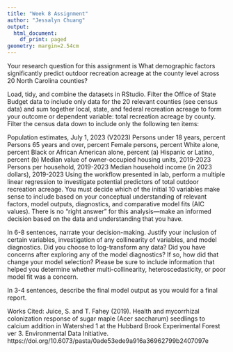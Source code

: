 ```yaml
---
title: "Week 8 Assignment"
author: "Jessalyn Chuang"
output:
  html_document:
    df_print: paged
geometry: margin=2.54cm
---
```


Your research question for this assignment is
What demographic factors significantly predict outdoor recreation acreage at the county level across 20 North Carolina counties?

Load, tidy, and combine the datasets in RStudio. Filter the Office of State Budget data to include only data for the 20 relevant counties (see census data) and sum together local, state, and federal recreation acreage to form your outcome or dependent variable: total recreation acreage by county. Filter the census data down to include only the following ten items:

Population estimates, July 1, 2023 (V2023)
Persons under 18 years, percent
Persons 65 years and over, percent
Female persons, percent
White alone, percent
Black or African American alone, percent (a)
Hispanic or Latino, percent (b)
Median value of owner-occupied housing units, 2019-2023
Persons per household, 2019-2023
Median household income (in 2023 dollars), 2019-2023
Using the workflow presented in lab, perform a multiple linear regression to investigate potential predictors of total outdoor recreation acreage.
You must decide which of the initial 10 variables make sense to include based on your conceptual understanding of relevant factors, model outputs, diagnostics, and comparative model fits (AIC values). There is no “right answer” for this analysis—make an informed decision based on the data and understanding that you have.

In 6-8 sentences, narrate your decision-making.
Justify your inclusion of certain variables, investigation of any collinearity of variables, and model diagnostics. Did you choose to log-transform any data? Did you have concerns after exploring any of the model diagnostics? If so, how did that change your model selection? Please be sure to include information that helped you determine whether multi-collinearity, heteroscedasticity, or poor model fit was a concern.

In 3-4 sentences, describe the final model output as you would for a final report.

Works Cited:
Juice, S. and T. Fahey (2019). Health and mycorrhizal colonization response of sugar maple (Acer saccharum) seedlings to calcium addition in Watershed 1 at the Hubbard Brook Experimental Forest ver 3. Environmental Data Initiative. https://doi.org/10.6073/pasta/0ade53ede9a916a36962799b2407097e